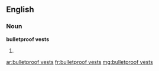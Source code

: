 ==English==

===Noun===
'''bulletproof vests'''

# {{plural of|bulletproof vest}}

[[ar:bulletproof vests]]
[[fr:bulletproof vests]]
[[mg:bulletproof vests]]